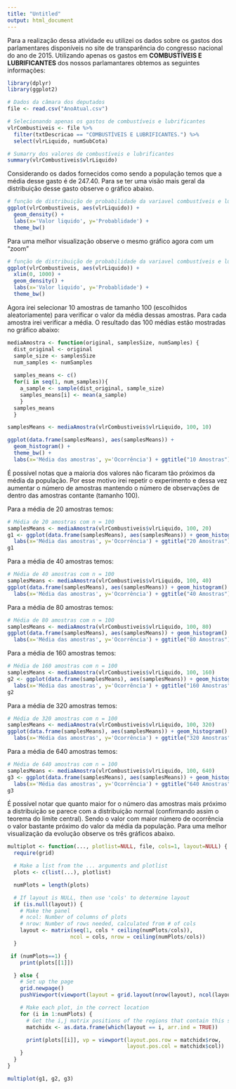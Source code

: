 ```yaml
---
title: "Untitled"
output: html_document
---
```


Para a realização dessa atividade eu utilizei os dados sobre os gastos dos parlamentares disponíveis no site de transparência do congresso nacional do ano de 2015.
Utilizando apenas os gastos em **COMBUSTÍVEIS E LUBRIFICANTES** dos nossos parlamantares obtemos as seguintes informações:


```r
library(dplyr)
library(ggplot2)

# Dados da câmara dos deputados
file <- read.csv("AnoAtual.csv")

# Selecionando apenas os gastos de combustíveis e lubrificantes
vlrCombustiveis <- file %>% 
  filter(txtDescricao == "COMBUSTÍVEIS E LUBRIFICANTES.") %>% 
  select(vlrLiquido, numSubCota)

# Sumarry dos valores de combustíveis e lubrificantes
summary(vlrCombustiveis$vlrLiquido)
```

Considerando os dados fornecidos como sendo a população temos que a média desse gasto é de 247.40. 
Para se ter uma visão mais geral da distribuição desse gasto observe o gráfico abaixo. 

```r
# função de distribuição de probabilidade da variavel combustíveis e lubrificantes
ggplot(vlrCombustiveis, aes(vlrLiquido)) + 
  geom_density() + 
  labs(x='Valor liquido', y='Probablidade') + 
  theme_bw()
```

Para uma melhor visualização observe o mesmo gráfico agora com um "zoom"

```r
# função de distribuição de probabilidade da variavel combustíveis e lubrificantes
ggplot(vlrCombustiveis, aes(vlrLiquido)) + 
  xlim(0, 1000) +
  geom_density() + 
  labs(x='Valor liquido', y='Probablidade') + 
  theme_bw()
```

Agora irei selecionar 10 amostras de tamanho 100 (escolhidos aleatoriamente) para verificar o valor da média dessas amostras. Para cada amostra 
irei verificar a média. O resultado das 100 médias estão mostradas no gráfico abaixo:

```r

mediaAmostra <- function(original, samplesSize, numSamples) {
  dist_original <- original
  sample_size <- samplesSize
  num_samples <- numSamples
  
  samples_means <- c()
  for(i in seq(1, num_samples)){
    a_sample <- sample(dist_original, sample_size)
    samples_means[i] <- mean(a_sample)
    }
  samples_means
  }

samplesMeans <- mediaAmostra(vlrCombustiveis$vlrLiquido, 100, 10)

ggplot(data.frame(samplesMeans), aes(samplesMeans)) +
  geom_histogram() +
  theme_bw() + 
  labs(x='Média das amostras', y='Ocorrência') + ggtitle("10 Amostras")
```

É possível notas que a maioria dos valores não ficaram tão próximos da média da população. Por esse motivo irei repetir o experimento e dessa vez aumentar o número de amostras mantendo o número de observações de dentro das amostras contante (tamanho 100).

Para a média de 20 amostras temos:

```r
# Média de 20 amostras com n = 100
samplesMeans <- mediaAmostra(vlrCombustiveis$vlrLiquido, 100, 20)
g1 <- ggplot(data.frame(samplesMeans), aes(samplesMeans)) + geom_histogram() +  theme_bw() + 
  labs(x='Média das amostras', y='Ocorrência') + ggtitle("20 Amostras")
g1
```

Para a média de 40 amostras temos:

```r
# Média de 40 amostras com n = 100
samplesMeans <- mediaAmostra(vlrCombustiveis$vlrLiquido, 100, 40)
ggplot(data.frame(samplesMeans), aes(samplesMeans)) + geom_histogram() +  theme_bw() + 
  labs(x='Média das amostras', y='Ocorrência') + ggtitle("40 Amostras")
```

Para a média de 80 amostras temos:

```r
# Média de 80 amostras com n = 100
samplesMeans <- mediaAmostra(vlrCombustiveis$vlrLiquido, 100, 80)
ggplot(data.frame(samplesMeans), aes(samplesMeans)) + geom_histogram() +  theme_bw() + 
  labs(x='Média das amostras', y='Ocorrência') + ggtitle("80 Amostras")
```

Para a média de 160 amostras temos:

```r
# Média de 160 amostras com n = 100
samplesMeans <- mediaAmostra(vlrCombustiveis$vlrLiquido, 100, 160)
g2 <- ggplot(data.frame(samplesMeans), aes(samplesMeans)) + geom_histogram() +  theme_bw() + 
  labs(x='Média das amostras', y='Ocorrência') + ggtitle("160 Amostras")
g2 
```


Para a média de 320 amostras temos:

```r
# Média de 320 amostras com n = 100
samplesMeans <- mediaAmostra(vlrCombustiveis$vlrLiquido, 100, 320)
ggplot(data.frame(samplesMeans), aes(samplesMeans)) + geom_histogram() +  theme_bw() + 
  labs(x='Média das amostras', y='Ocorrência') + ggtitle("320 Amostras")
```

Para a média de 640 amostras temos:

```r
# Média de 640 amostras com n = 100
samplesMeans <- mediaAmostra(vlrCombustiveis$vlrLiquido, 100, 640)
g3 <- ggplot(data.frame(samplesMeans), aes(samplesMeans)) + geom_histogram() +  theme_bw() + 
  labs(x='Média das amostras', y='Ocorrência') + ggtitle("640 Amostras")
g3
```


É possível notar que quanto maior for o número das amostras mais próximo a distribuição se parece com a distribuição normal (confirmando assim o teorema do limite central). Sendo o valor com maior número de ocorrência o valor bastante próximo do valor da média da população. Para uma melhor visualização da evolução observe os três gráficos abaixo. 


```r

multiplot <- function(..., plotlist=NULL, file, cols=1, layout=NULL) {
  require(grid)

  # Make a list from the ... arguments and plotlist
  plots <- c(list(...), plotlist)

  numPlots = length(plots)

  # If layout is NULL, then use 'cols' to determine layout
  if (is.null(layout)) {
    # Make the panel
    # ncol: Number of columns of plots
    # nrow: Number of rows needed, calculated from # of cols
    layout <- matrix(seq(1, cols * ceiling(numPlots/cols)),
                    ncol = cols, nrow = ceiling(numPlots/cols))
  }

 if (numPlots==1) {
    print(plots[[1]])

  } else {
    # Set up the page
    grid.newpage()
    pushViewport(viewport(layout = grid.layout(nrow(layout), ncol(layout))))

    # Make each plot, in the correct location
    for (i in 1:numPlots) {
      # Get the i,j matrix positions of the regions that contain this subplot
      matchidx <- as.data.frame(which(layout == i, arr.ind = TRUE))

      print(plots[[i]], vp = viewport(layout.pos.row = matchidx$row,
                                      layout.pos.col = matchidx$col))
    }
  }
}

multiplot(g1, g2, g3)
```

